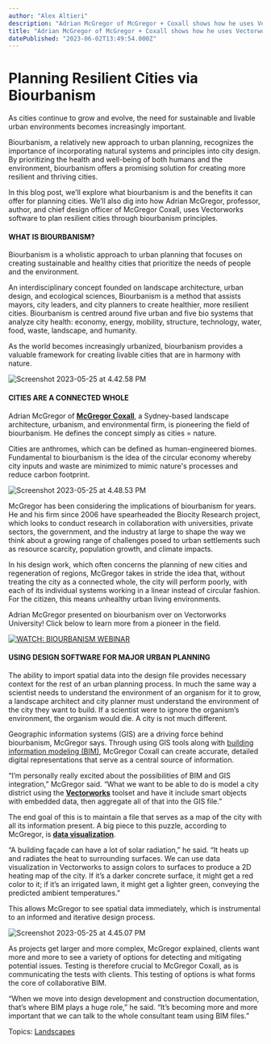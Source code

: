 ```yaml
---
author: "Alex Altieri"
description: "Adrian McGregor of McGregor + Coxall shows how he uses Vectorworks Landmark to complete massive biourbanism projects. "
title: "Adrian McGregor of McGregor + Coxall shows how he uses Vectorworks Landmark to complete massive biourbanism projects. " 
datePublished: "2023-06-02T13:49:54.000Z"
---
```

# Planning Resilient Cities via Biourbanism

As cities continue to grow and evolve, the need for sustainable and livable urban environments becomes increasingly important.

Biourbanism, a relatively new approach to urban planning, recognizes the importance of incorporating natural systems and principles into city design. By prioritizing the health and well-being of both humans and the environment, biourbanism offers a promising solution for creating more resilient and thriving cities.

In this blog post, we’ll explore what biourbanism is and the benefits it can offer for planning cities. We’ll also dig into how Adrian McGregor, professor, author, and chief design officer of McGregor Coxall, uses Vectorworks software to plan resilient cities through biourbanism principles.

#### WHAT IS BIOURBANISM?

Biourbanism is a wholistic approach to urban planning that focuses on creating sustainable and healthy cities that prioritize the needs of people and the environment.

An interdisciplinary concept founded on landscape architecture, urban design, and ecological sciences, Biourbanism is a method that assists mayors, city leaders, and city planners to create healthier, more resilient cities. Biourbanism is centred around five urban and five bio systems that analyze city health: economy, energy, mobility, structure, technology, water, food, waste, landscape, and humanity.

As the world becomes increasingly urbanized, biourbanism provides a valuable framework for creating livable cities that are in harmony with nature.

![Screenshot 2023-05-25 at 4.42.58 PM](https://blog.vectorworks.net/hs-fs/hubfs/Blog%20Images/2023%20Blog%20Images/5_Biourbanism/Screenshot%202023-05-25%20at%204.42.58%20PM.png?width=1068&height=586&name=Screenshot%202023-05-25%20at%204.42.58%20PM.png)

#### CITIES ARE A CONNECTED WHOLE

Adrian McGregor of [**McGregor Coxall**](https://mcgregorcoxall.com/), a Sydney-based landscape architecture, urbanism, and environmental firm, is pioneering the field of biourbanism. He defines the concept simply as cities = nature.

Cities are anthromes, which can be defined as human-engineered biomes. Fundamental to biourbanism is the idea of the circular economy whereby city inputs and waste are minimized to mimic nature's processes and reduce carbon footprint.

![Screenshot 2023-05-25 at 4.48.53 PM](https://blog.vectorworks.net/hs-fs/hubfs/Blog%20Images/2023%20Blog%20Images/5_Biourbanism/Screenshot%202023-05-25%20at%204.48.53%20PM.png?width=1072&height=602&name=Screenshot%202023-05-25%20at%204.48.53%20PM.png)

McGregor has been considering the implications of biourbanism for years. He and his firm since 2006 have spearheaded the Biocity Research project, which looks to conduct research in collaboration with universities, private sectors, the government, and the industry at large to shape the way we think about a growing range of challenges posed to urban settlements such as resource scarcity, population growth, and climate impacts.

In his design work, which often concerns the planning of new cities and regeneration of regions, McGregor takes in stride the idea that, without treating the city as a connected whole, the city will perform poorly, with each of its individual systems working in a linear instead of circular fashion. For the citizen, this means unhealthy urban living environments.

Adrian McGregor presented on biourbanism over on Vectorworks University! Click below to learn more from a pioneer in the field.

[![WATCH: BIOURBANISM WEBINAR](https://no-cache.hubspot.com/cta/default/3018241/d65167f8-f630-48fd-8981-02b33658d2b4.png)](https://cta-redirect.hubspot.com/cta/redirect/3018241/d65167f8-f630-48fd-8981-02b33658d2b4) 

#### USING DESIGN SOFTWARE FOR MAJOR URBAN PLANNING

The ability to import spatial data into the design file provides necessary context for the rest of an urban planning process. In much the same way a scientist needs to understand the environment of an organism for it to grow, a landscape architect and city planner must understand the environment of the city they want to build. If a scientist were to ignore the organism’s environment, the organism would die. A city is not much different.

Geographic information systems (GIS) are a driving force behind biourbanism, McGregor says. Through using GIS tools along with [building information modeling (BIM)](../../../net/vectorworks/blog/why-bim-is-taking-over-landscape-architecture.html), McGregor Coxall can create accurate, detailed digital representations that serve as a central source of information.

“I’m personally really excited about the possibilities of BIM and GIS integration,” McGregor said. “What we want to be able to do is model a city district using the [**Vectorworks**](https://www.vectorworks.net/en-US?utm%5Fcampaign=bimforlandscape&utm%5Fmedium=nextcity&utm%5Fsource=intext&utm%5Fcontent=biourbanism) toolset and have it include smart objects with embedded data, then aggregate all of that into the GIS file.”

The end goal of this is to maintain a file that serves as a map of the city with all its information present. A big piece to this puzzle, according to McGregor, is [**data visualization**](https://www.youtube.com/watch?v=Btk4SWMh8Ac).

“A building façade can have a lot of solar radiation,” he said. “It heats up and radiates the heat to surrounding surfaces. We can use data visualization in Vectorworks to assign colors to surfaces to produce a 2D heating map of the city. If it’s a darker concrete surface, it might get a red color to it; if it’s an irrigated lawn, it might get a lighter green, conveying the predicted ambient temperatures.” 

This allows McGregor to see spatial data immediately, which is instrumental to an informed and iterative design process.

![Screenshot 2023-05-25 at 4.45.07 PM](https://blog.vectorworks.net/hs-fs/hubfs/Blog%20Images/2023%20Blog%20Images/5_Biourbanism/Screenshot%202023-05-25%20at%204.45.07%20PM.png?width=1065&height=584&name=Screenshot%202023-05-25%20at%204.45.07%20PM.png)

As projects get larger and more complex, McGregor explained, clients want more and more to see a variety of options for detecting and mitigating potential issues. Testing is therefore crucial to McGregor Coxall, as is communicating the tests with clients. This testing of options is what forms the core of collaborative BIM. 

“When we move into design development and construction documentation, that’s where BIM plays a huge role,” he said. “It’s becoming more and more important that we can talk to the whole consultant team using BIM files.”

 Topics: [Landscapes](https://blog.vectorworks.net/topic/landscapes) 

 